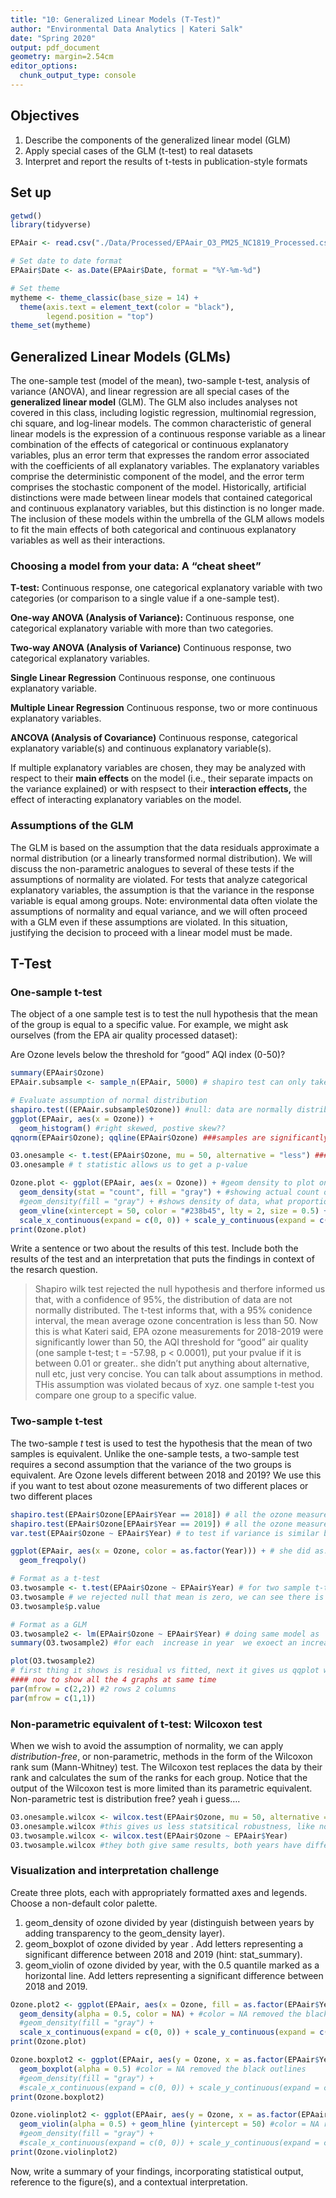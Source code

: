 ```yaml
---
title: "10: Generalized Linear Models (T-Test)"
author: "Environmental Data Analytics | Kateri Salk"
date: "Spring 2020"
output: pdf_document
geometry: margin=2.54cm
editor_options: 
  chunk_output_type: console
---
```


## Objectives
1. Describe the components of the generalized linear model (GLM)
2. Apply special cases of the GLM (t-test) to real datasets
3. Interpret and report the results of t-tests in publication-style formats

## Set up
```r
getwd()
library(tidyverse)

EPAair <- read.csv("./Data/Processed/EPAair_O3_PM25_NC1819_Processed.csv")

# Set date to date format
EPAair$Date <- as.Date(EPAair$Date, format = "%Y-%m-%d")

# Set theme
mytheme <- theme_classic(base_size = 14) +
  theme(axis.text = element_text(color = "black"), 
        legend.position = "top")
theme_set(mytheme)
```

## Generalized Linear Models (GLMs)

The one-sample test (model of the mean), two-sample t-test, analysis of variance (ANOVA), and linear regression are all special cases of the **generalized linear model** (GLM). The GLM also includes analyses not covered in this class, including logistic regression, multinomial regression, chi square, and log-linear models. The common characteristic of general linear models is the expression of a continuous response variable as a linear combination of the effects of categorical or continuous explanatory variables, plus an error term that expresses the random error associated with the coefficients of all explanatory variables. The explanatory variables comprise the deterministic component of the model, and the error term comprises the stochastic component of the model. Historically, artificial distinctions were made between linear models that contained categorical and continuous explanatory variables, but this distinction is no longer made. The inclusion of these models within the umbrella of the GLM allows models to fit the main effects of both categorical and continuous explanatory variables as well as their interactions. 

### Choosing a model from your data: A "cheat sheet"

**T-test:** Continuous response, one categorical explanatory variable with two categories (or comparison to a single value if a one-sample test).

**One-way ANOVA (Analysis of Variance):** Continuous response, one categorical explanatory variable with more than two categories.

**Two-way ANOVA (Analysis of Variance)** Continuous response, two categorical explanatory variables.

**Single Linear Regression** Continuous response, one continuous explanatory variable.

**Multiple Linear Regression** Continuous response, two or more continuous explanatory variables.

**ANCOVA (Analysis of Covariance)** Continuous response, categorical explanatory variable(s) and  continuous explanatory variable(s).

If multiple explanatory variables are chosen, they may be analyzed with respect to their **main effects** on the model (i.e., their separate impacts on the variance explained) or with respsect to their **interaction effects,** the effect of interacting explanatory variables on the model. 

### Assumptions of the GLM

The GLM is based on the assumption that the data residuals approximate a normal distribution (or a linearly transformed normal distribution). We will discuss the non-parametric analogues to several of these tests if the assumptions of normality are violated. For tests that analyze categorical explanatory variables, the assumption is that the variance in the response variable is equal among groups. Note: environmental data often violate the assumptions of normality and equal variance, and we will often proceed with a GLM even if these assumptions are violated. In this situation, justifying the decision to proceed with a linear model must be made. 

## T-Test
### One-sample t-test
The object of a one sample test is to test the null hypothesis that the mean of the group is equal to a specific value. For example, we might ask ourselves (from the EPA air quality processed dataset): 

Are Ozone levels below the threshold for "good" AQI index (0-50)?

```r

summary(EPAair$Ozone)
EPAair.subsample <- sample_n(EPAair, 5000) # shapiro test can only take a maximum of 5000 sampples, so we create a subsample

# Evaluate assumption of normal distribution
shapiro.test((EPAair.subsample$Ozone)) #null: data are normally distributed, alt: data are not normally distributed, in this case our data is not nomrally distributed
ggplot(EPAair, aes(x = Ozone)) +
  geom_histogram() #right skewed, postive skew??
qqnorm(EPAair$Ozone); qqline(EPAair$Ozone) ###samples are significantly higher than what we would expect, we just did this we ttest we wont do with other.

O3.onesample <- t.test(EPAair$Ozone, mu = 50, alternative = "less") #### alternative hypothesis is that mean is less than 50,if you do not determine alternative is less, it will determine both less and high. But we want that our ozone shd be less,to be good air quality value. without specifying alternative = less, it would just check if it is equal to 50, i tried it.
O3.onesample # t statistic allows us to get a p-value

Ozone.plot <- ggplot(EPAair, aes(x = Ozone)) + #geom density to plot only needs 1 variable, density distribution of all those values.
  geom_density(stat = "count", fill = "gray") + #showing actual count of data, you can also specify 
  #geom_density(fill = "gray") + #shows density of data, what proportion of data is at or below that point?
  geom_vline(xintercept = 50, color = "#238b45", lty = 2, size = 0.5) +
  scale_x_continuous(expand = c(0, 0)) + scale_y_continuous(expand = c(0, 0)) # this last part of code specifies that ggplot axes coincide at zero.
print(Ozone.plot)
```

Write a sentence or two about the results of this test. Include both the results of the test and an interpretation that puts the findings in context of the resarch question.

> Shapiro wilk test rejected the null hypothesis and therfore informed us that, with a confidence of 95%, the distribution of data are not normally distributed. The t-test informs that, with a 95% conidence interval, the mean average ozone concentration is less than 50.
Now this is what Kateri said, 
EPA ozone measurements for 2018-2019 were significantly lower than 50, the AQI threshold for "good" air quality (one sample t-test; t = -57.98, p < 0.0001), put your pvalue if it is between 0.01 or greater.. she didn't put anything about alternative, null etc, just very concise. You can talk about assumptions in method. THis assumption was violated becaus of xyz. 
one sample t-test you compare one group to a specific value.

### Two-sample t-test
The two-sample *t* test is used to test the hypothesis that the mean of two samples is equivalent. Unlike the one-sample tests, a two-sample test requires a second assumption that the variance of the two groups is equivalent. Are Ozone levels different between 2018 and 2019?
We use this if you want to test about ozone measurements of two different places or two different places 

```r
shapiro.test(EPAair$Ozone[EPAair$Year == 2018]) # all the ozone measurements where year is 2018
shapiro.test(EPAair$Ozone[EPAair$Year == 2019]) # all the ozone measurements where the year is 2019
var.test(EPAair$Ozone ~ EPAair$Year) # to test if variance is similar between the two coz assumption is that variance are equal.. #our varinces are different than one another. We violated both the normality and equal variance assumption

ggplot(EPAair, aes(x = Ozone, color = as.factor(Year))) + # she did as.factor, you can use this for your exploratory analysis.
  geom_freqpoly()

# Format as a t-test
O3.twosample <- t.test(EPAair$Ozone ~ EPAair$Year) # for two sample t-test instead of comparing with a mu, just give the data regarding the other group
O3.twosample # we rejected null that mean is zero, we can see there is significant increase in ozone concnetation from 2018 to 2019, df effective sample size, you have statistical robustness, it gives us actual increase in mean
O3.twosample$p.value 

# Format as a GLM
O3.twosample2 <- lm(EPAair$Ozone ~ EPAair$Year) # doing same model as 
summary(O3.twosample2) #for each  increase in year  we exoect an increase of 0.84 aqui value, it gives use coefficient with each increment in year

plot(O3.twosample2)
# first thing it shows is residual vs fitted, next it gives us qqplot with residuals, next is scale location you are looking for the red line to be flat, cooks distance indicates that you have a statisitcal outlier
#### now to show all the 4 graphs at same time
par(mfrow = c(2,2)) #2 rows 2 columns
par(mfrow = c(1,1))
```

### Non-parametric equivalent of t-test: Wilcoxon test

When we wish to avoid the assumption of normality, we can apply *distribution-free*, or non-parametric, methods in the form of the Wilcoxon rank sum (Mann-Whitney) test. The Wilcoxon test replaces the data by their rank and calculates the sum of the ranks for each group. Notice that the output of the Wilcoxon test is more limited than its parametric equivalent.
Non-parametric test is distribution free? yeah i guess....
```r
O3.onesample.wilcox <- wilcox.test(EPAair$Ozone, mu = 50, alternative = "less")
O3.onesample.wilcox #this gives us less statsitical robustness, like no degrees of freedom...
O3.twosample.wilcox <- wilcox.test(EPAair$Ozone ~ EPAair$Year)
O3.twosample.wilcox #they both give same results, both years have different air quality, but we couldn't know which one is more or less.
```

### Visualization and interpretation challenge

Create three plots, each with appropriately formatted axes and legends. Choose a non-default color palette.

1. geom_density of ozone divided by year (distinguish between years by adding transparency to the geom_density layer).
2. geom_boxplot of ozone divided by year . Add letters representing a significant difference between 2018 and 2019 (hint: stat_summary). 
3. geom_violin of ozone divided by year, with the 0.5 quantile marked as a horizontal line. Add letters representing a significant difference between 2018 and 2019. 

```r
Ozone.plot2 <- ggplot(EPAair, aes(x = Ozone, fill = as.factor(EPAair$Year))) + 
  geom_density(alpha = 0.5, color = NA) + #color = NA removed the black outlines
  #geom_density(fill = "gray") + 
  scale_x_continuous(expand = c(0, 0)) + scale_y_continuous(expand = c(0, 0)) 
print(Ozone.plot)

Ozone.boxplot2 <- ggplot(EPAair, aes(y = Ozone, x = as.factor(EPAair$Year), color = as.factor(EPAair$Year))) + 
  geom_boxplot(alpha = 0.5) #color = NA removed the black outlines
  #geom_density(fill = "gray") + 
  #scale_x_continuous(expand = c(0, 0)) + scale_y_continuous(expand = c(0, 0)) 
print(Ozone.boxplot2)

Ozone.violinplot2 <- ggplot(EPAair, aes(y = Ozone, x = as.factor(EPAair$Year), color = as.factor(EPAair$Year))) + 
  geom_violin(alpha = 0.5) + geom_hline (yintercept = 50) #color = NA removed the black outlines
  #geom_density(fill = "gray") + 
  #scale_x_continuous(expand = c(0, 0)) + scale_y_continuous(expand = c(0, 0)) 
print(Ozone.violinplot2)
```

Now, write a summary of your findings, incorporating statistical output, reference to the figure(s), and a contextual interpretation.

> 




